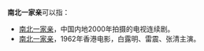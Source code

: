 '''南北一家亲'''可以指：
*[[南北一家亲_(电视剧)|南北一家亲]]，中国内地2000年拍摄的电视连续剧。
*[[南北一家亲_(电影)|南北一家亲]]，1962年香港电影，白露明、雷震、张清主演。

{{disambig|cat=五字作品消歧义}}